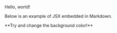 Hello, *world*!

Below is an example of JSX embedded in Markdown.

<div style={{padding: '20px', backgroundColor: 'tomato', color: 'black' }}>
  **Try and change the background color!**
</div>
